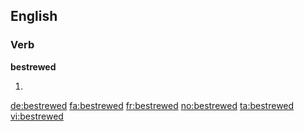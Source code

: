 ==English==

===Verb===
'''bestrewed'''

# {{en-simple past of|bestrew}}

[[de:bestrewed]]
[[fa:bestrewed]]
[[fr:bestrewed]]
[[no:bestrewed]]
[[ta:bestrewed]]
[[vi:bestrewed]]